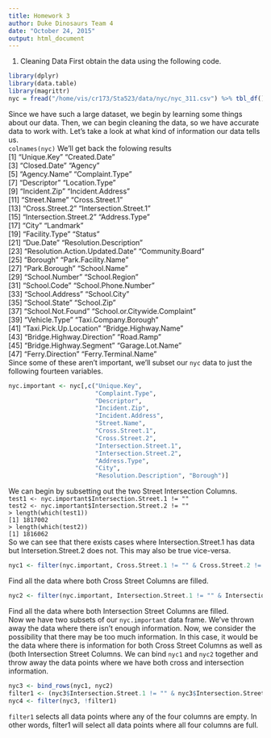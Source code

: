 ```yaml
---
title: Homework 3
author: Duke Dinosaurs Team 4
date: "October 24, 2015"
output: html_document
---
```

1. Cleaning Data 
First obtain the data using the following code. 
```r
library(dplyr)
library(data.table)
library(magrittr)
nyc = fread("/home/vis/cr173/Sta523/data/nyc/nyc_311.csv") %>% tbl_df()
```

Since we have such a large dataset, we begin by learning some things about our data. Then, we can begin cleaning the data, so we have accurate data to work with. 
Let's take a look at what kind of information our data tells us.     
`colnames(nyc)`
We'll get back the folowing results       
 [1] "Unique.Key"                     "Created.Date"                  
 [3] "Closed.Date"                    "Agency"                        
 [5] "Agency.Name"                    "Complaint.Type"                
 [7] "Descriptor"                     "Location.Type"                 
 [9] "Incident.Zip"                   "Incident.Address"              
[11] "Street.Name"                    "Cross.Street.1"                
[13] "Cross.Street.2"                 "Intersection.Street.1"         
[15] "Intersection.Street.2"          "Address.Type"                  
[17] "City"                           "Landmark"                      
[19] "Facility.Type"                  "Status"                        
[21] "Due.Date"                       "Resolution.Description"        
[23] "Resolution.Action.Updated.Date" "Community.Board"               
[25] "Borough"                        "Park.Facility.Name"            
[27] "Park.Borough"                   "School.Name"                   
[29] "School.Number"                  "School.Region"                 
[31] "School.Code"                    "School.Phone.Number"           
[33] "School.Address"                 "School.City"                   
[35] "School.State"                   "School.Zip"                    
[37] "School.Not.Found"               "School.or.Citywide.Complaint"  
[39] "Vehicle.Type"                   "Taxi.Company.Borough"          
[41] "Taxi.Pick.Up.Location"          "Bridge.Highway.Name"           
[43] "Bridge.Highway.Direction"       "Road.Ramp"                     
[45] "Bridge.Highway.Segment"         "Garage.Lot.Name"               
[47] "Ferry.Direction"                "Ferry.Terminal.Name"   
Since some of these aren't important, we'll subset our `nyc` data to just the following fourteen variables.
```r
nyc.important <- nyc[,c("Unique.Key",
                        "Complaint.Type",
                        "Descriptor",
                        "Incident.Zip",
                        "Incident.Address",
                        "Street.Name",
                        "Cross.Street.1",
                        "Cross.Street.2",
                        "Intersection.Street.1",
                        "Intersection.Street.2",
                        "Address.Type",
                        "City",
                        "Resolution.Description", "Borough")]
```

We can begin by subsetting out the two Street Intersection Columns.    
`test1 <- nyc.important$Intersection.Street.1 != ""`    
`test2 <- nyc.important$Intersection.Street.2 != ""`    
`> length(which(test1))`     
`[1] 1817002`     
`> length(which(test2))`     
`[1] 1816062`     
So we can see that there exists cases where Intersection.Street.1 has data but Intersetion.Street.2 does not. This may also be true vice-versa. 
```r
nyc1 <- filter(nyc.important, Cross.Street.1 != "" & Cross.Street.2 != "")
```
Find all the data where both Cross Street Columns are filled. 
```r
nyc2 <- filter(nyc.important, Intersection.Street.1 != "" & Intersection.Street.2 != "")
```
Find all the data where both Intersection Street Columns are filled.    
Now we have two subsets of our `nyc.important` data frame. We've thrown away the data where there isn't enough information. Now, we consider the possibility that there may be too much information. In this case, it would be the data where there is information for both Cross Street Columns as well as (both Intersection Street Columns. We can bind `nyc1` and `nyc2` together and throw away the data points where we have both cross and intersection information.    
```r
nyc3 <- bind_rows(nyc1, nyc2)
filter1 <- (nyc3$Intersection.Street.1 != "" & nyc3$Intersection.Street.2 != "" & nyc3$Cross.Street.1 != "" & nyc3$Cross.Street.2 != "")
nyc4 <- filter(nyc3, !filter1)
```
`filter1` selects all data points where any of the four columns are empty. In other words, filter1 will select all data points where all four columns are full. 

